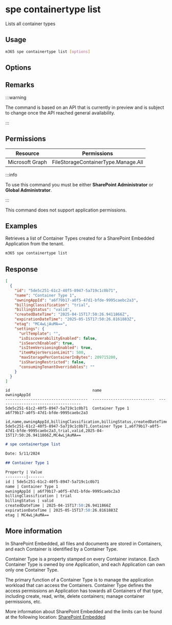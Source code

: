 
# spe containertype list

Lists all container types

## Usage

```sh
m365 spe containertype list [options]
```

## Options

<Global />

## Remarks

:::warning

The command is based on an API that is currently in preview and is subject to change once the API reached general availability.

:::

## Permissions

<Tabs>
  <TabItem value="Delegated">

  | Resource        | Permissions                         |
  |-----------------|-------------------------------------|
  | Microsoft Graph | FileStorageContainerType.Manage.All |

  :::info

  To use this command you must be either **SharePoint Administrator** or **Global Administrator**.

  :::

  </TabItem>
  <TabItem value="Application">

  This command does not support application permissions.

  </TabItem>
</Tabs>

## Examples

Retrieves a list of Container Types created for a SharePoint Embedded Application from the tenant.

```sh
m365 spe containertype list
```

## Response

<Tabs>
  <TabItem value="JSON">

  ```json
  [
    {
      "id": "5de5c251-61c2-40f5-8947-5a719c1c0b71",
      "name": "Container Type 1",
      "owningAppId": "a6f79b17-a0f5-47d1-bfde-9995caebc2a3",
      "billingClassification": "trial",
      "billingStatus": "valid",
      "createdDateTime": "2025-04-15T17:50:26.9411866Z",
      "expirationDateTime": "2025-05-15T17:50:26.8161883Z",
      "etag": "MC4wLjAuMA==",
      "settings": {
        "urlTemplate": "",
        "isDiscoverabilityEnabled": false,
        "isSearchEnabled": true,
        "isItemVersioningEnabled": true,
        "itemMajorVersionLimit": 500,
        "maxStoragePerContainerInBytes": 209715200,
        "isSharingRestricted": false,
        "consumingTenantOverridables": ""
      }
    }
  ]
  ```

  </TabItem>
  <TabItem value="Text">

  ```text
  id                                    name                         owningAppId
  ------------------------------------  ---------------------------  ------------------------------------
  5de5c251-61c2-40f5-8947-5a719c1c0b71  Container Type 1                   a6f79b17-a0f5-47d1-bfde-9995caebc2a3
  ```

  </TabItem>
  <TabItem value="CSV">

  ```csv
  id,name,owningAppId,billingClassification,billingStatus,createdDateTime,etag
  5de5c251-61c2-40f5-8947-5a719c1c0b71,Container Type 1,a6f79b17-a0f5-47d1-bfde-9995caebc2a3,trial,valid,2025-04-15T17:50:26.9411866Z,MC4wLjAuMA==
  ```

  </TabItem>
  <TabItem value="Markdown">

  ```md
  # spe containertype list 

  Date: 5/11/2024

  ## Container Type 1

  Property | Value
  ---------|-------
  id | 5de5c251-61c2-40f5-8947-5a719c1c0b71
  name | Container Type 1
  owningAppId | a6f79b17-a0f5-47d1-bfde-9995caebc2a3
  billingClassification | trial
  billingStatus | valid
  createdDateTime | 2025-04-15T17:50:26.9411866Z
  expirationDateTime | 2025-05-15T17:50:26.8161883Z
  etag | MC4wLjAuMA==
  ```

  </TabItem>
</Tabs>

## More information

In SharePoint Embedded, all files and documents are stored in Containers, and each Container is identified by a Container Type.

Container Type is a property stamped on every Container instance. Each Container Type is owned by one Application, and each Application can own only one Container Type.

The primary function of a Container Type is to manage the application workload that can access the Containers. Container Type defines the access permissions an Application has towards all Containers of that type, including create, read, write, delete containers; manage container permissions, etc.

More information about SharePoint Embedded and the limits can be found at the following location: [SharePoint Embedded](https://learn.microsoft.com/sharepoint/dev/embedded/concepts/app-concepts/containertypes#sharepoint-embedded-trial-container-types)
